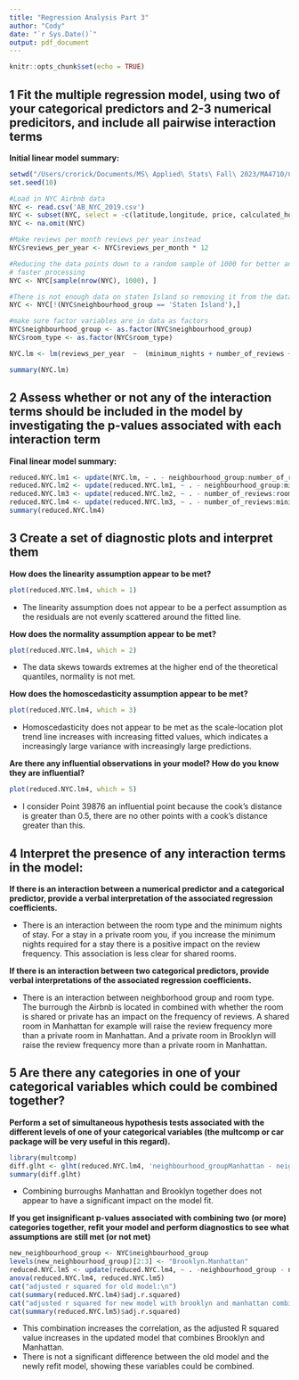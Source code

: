 ```yaml
---
title: "Regression Analysis Part 3"
author: "Cody"
date: "`r Sys.Date()`"
output: pdf_document
---
```


```r
knitr::opts_chunk$set(echo = TRUE)
```

## 1 Fit the multiple regression model, using two of your categorical predictors and 2-3 numerical predicitors, and include all pairwise interaction terms

**Initial linear model summary:**

```r
setwd("/Users/crorick/Documents/MS\ Applied\ Stats\ Fall\ 2023/MA4710/Course\ Project")
set.seed(10)

#Load in NYC Airbnb data
NYC <- read.csv('AB_NYC_2019.csv')
NYC <- subset(NYC, select = -c(latitude,longitude, price, calculated_host_listings_count, last_review, host_id, neighbourhood, availability_365, host_name, name, id))
NYC <- na.omit(NYC)

#Make reviews per month reviews per year instead
NYC$reviews_per_year <- NYC$reviews_per_month * 12

#Reducing the data points down to a random sample of 1000 for better and
# faster processing
NYC <- NYC[sample(nrow(NYC), 1000), ]

#There is not enough data on staten Island so removing it from the data
NYC <- NYC[!(NYC$neighbourhood_group == 'Staten Island'),]

#make sure factor variables are in data as factors
NYC$neighbourhood_group <- as.factor(NYC$neighbourhood_group)
NYC$room_type <- as.factor(NYC$room_type)

NYC.lm <- lm(reviews_per_year  ~  (minimum_nights + number_of_reviews + neighbourhood_group + room_type)^2, NYC)

summary(NYC.lm)
```

## 2 Assess whether or not any of the interaction terms should be included in the model by investigating the p-values associated with each interaction term

**Final linear model summary:**

```r
reduced.NYC.lm1 <- update(NYC.lm, ~ . - neighbourhood_group:number_of_reviews)
reduced.NYC.lm2 <- update(reduced.NYC.lm1, ~ . - neighbourhood_group:minimum_nights)
reduced.NYC.lm3 <- update(reduced.NYC.lm2, ~ . - number_of_reviews:room_type)
reduced.NYC.lm4 <- update(reduced.NYC.lm3, ~ . - number_of_reviews:minimum_nights)
summary(reduced.NYC.lm4)
```

## 3 Create a set of diagnostic plots and interpret them

**How does the linearity assumption appear to be met?**

```r
plot(reduced.NYC.lm4, which = 1)
```

* The linearity assumption does not appear to be a perfect assumption as the residuals are not evenly scattered around the fitted line.

**How does the normality assumption appear to be met?**

```r
plot(reduced.NYC.lm4, which = 2)
```

* The data skews towards extremes at the higher end of the theoretical quantiles, normality is not met.

**How does the homoscedasticity assumption appear to be met?**

```r
plot(reduced.NYC.lm4, which = 3)
```

* Homoscedasticity does not appear to be met as the scale-location plot trend line increases with increasing fitted values, which indicates a increasingly large variance with increasingly large predictions.

**Are there any influential observations in your model? How do you know they are influential?**

```r
plot(reduced.NYC.lm4, which = 5)
```

* I consider Point 39876 an influential point because the cook's distance is greater than 0.5, there are no other points with a cook's distance greater than this.

## 4 Interpret the presence of any interaction terms in the model:

**If there is an interaction between a numerical predictor and a categorical predictor, provide a verbal interpretation of the associated regression coefficients.**

* There is an interaction between the room type and the minimum nights of stay. For a stay in a private room you, if you increase the minimum nights required for a stay there is a positive impact on the review frequency. This association is less clear for shared rooms.

**If there is an interaction between two categorical predictors, provide verbal interpretations of the associated regression coefficients.**

* There is an interaction between neighborhood group and room type. The burrough the Airbnb is located in combined with whether the room is shared or private has an impact on the frequency of reviews. A shared room in Manhattan for example will raise the review frequency more than a private room in Manhattan. And a private room in Brooklyn will raise the review frequency more than a private room in Manhattan. 

## 5 Are there any categories in one of your categorical variables which could be combined together? 

**Perform a set of simultaneous hypothesis tests associated with the different levels of one of your categorical variables (the multcomp or car package will be very useful in this regard).**

```r
library(multcomp)
diff.glht <- glht(reduced.NYC.lm4, 'neighbourhood_groupManhattan - neighbourhood_groupBrooklyn = 0')
summary(diff.glht)
```

* Combining burroughs Manhattan and Brooklyn together does not appear to have a significant impact on the model fit.

**If you get insignificant p-values associated with combining two (or more) categories together, refit your model and perform diagnostics to see what assumptions are still met (or not met)**

```r
new_neighbourhood_group <- NYC$neighbourhood_group
levels(new_neighbourhood_group)[2:3] <- "Brooklyn.Manhattan"
reduced.NYC.lm5 <- update(reduced.NYC.lm4, ~ . -neighbourhood_group - neighbourhood_group:room_type + new_neighbourhood_group + new_neighbourhood_group:room_type)
anova(reduced.NYC.lm4, reduced.NYC.lm5)
cat("adjusted r squared for old model:\n")
cat(summary(reduced.NYC.lm4)$adj.r.squared)
cat("adjusted r squared for new model with brooklyn and manhattan combined:\n")
cat(summary(reduced.NYC.lm5)$adj.r.squared)
```

* This combination increases the correlation, as the adjusted R squared value increases in the updated model that combines Brooklyn and Manhattan.
* There is not a significant difference between the old model and the newly refit model,  showing these variables could be combined.  